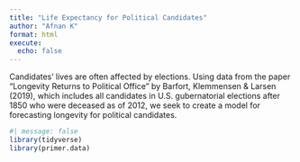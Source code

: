 ```yaml
---
title: "Life Expectancy for Political Candidates"
author: "Afnan K"
format: html
execute: 
  echo: false
---
```



Candidates' lives are often affected by elections. Using data from the paper "Longevity Returns to Political Office" by Barfort, Klemmensen & Larsen (2019), which includes all candidates in U.S. gubernatorial elections after 1850 who were deceased as of 2012, we seek to create a model for forecasting longevity for political candidates.

```r
#| message: false
library(tidyverse)
library(primer.data)

```



